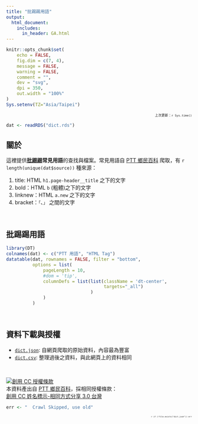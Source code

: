 ```yaml
---
title: "批踢踢用語"
output:
  html_document:
    includes:
      in_header: GA.html
---
```


```r
knitr::opts_chunk$set(
	echo = FALSE,
	fig.dim = c(7, 4),
	message = FALSE,
	warning = FALSE,
	comment = "",
	dev = "svg",
	dpi = 350,
	out.width = "100%"
)
Sys.setenv(TZ="Asia/Taipei")
```

<p style="text-align:right; font-size:9px">
上次更新：`r Sys.time()`
</p>


```r
dat <- readRDS("dict.rds")
```

## 關於

這裡提供**[批踢踢](https://term.ptt.cc/)常見用語**的查找與檔案。常見用語自 [PTT 鄉民百科](http://zh.pttpedia.wikia.com/wiki/) 爬取，有 `r length(unique(dat$source))` 種來源：

1. title: HTML `h1.page-header__title` 之下的文字
1. bold：HTML `b` (粗體)之下的文字
1. linknew：HTML `a.new` 之下的文字
1. bracket：`「`、`」` 之間的文字

<br>

## 批踢踢用語

```r
library(DT)
colnames(dat) <- c("PTT 用語", "HTML Tag")
datatable(dat, rownames = FALSE, filter = "bottom",
          options = list(
              pageLength = 10,
              #dom = 'tip',
              columnDefs = list(list(className = 'dt-center', 
                                     targets="_all")
                                )
              )
          )
```

<br>

## 資料下載與授權

- [`dict.json`](./dict.json): 自網頁爬取的原始資料，內容最為豐富
- [`dict.csv`](./dict.csv): 整理過後之資料，與此網頁上的資料相同

<br>

<a rel="license" href="http://creativecommons.org/licenses/by-sa/3.0/tw/"><img alt="創用 CC 授權條款" style="border-width:0" src="https://i.creativecommons.org/l/by-sa/3.0/tw/88x31.png" /></a><br />本資料產出自 [PTT 鄉民百科](http://zh.pttpedia.wikia.com/wiki/PTT%E9%84%89%E6%B0%91%E7%99%BE%E7%A7%91:%E9%97%9C%E6%96%BC%E6%9C%AC%E7%AB%99)，採相同授權條款：<br><a rel="license" href="http://creativecommons.org/licenses/by-sa/3.0/tw/">創用 CC 姓名標示-相同方式分享 3.0 台灣</a>




```r
err <- "  Crawl Skipped, use old"
```
<p style="text-align:right; font-size:6px">
`r if (!file.exists("dict.json")) err`
</p>
